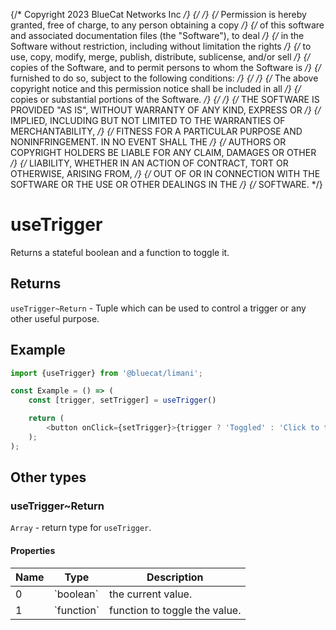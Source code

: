 {/* Copyright 2023 BlueCat Networks Inc */}
{/*  */}
{/* Permission is hereby granted, free of charge, to any person obtaining a copy */}
{/* of this software and associated documentation files (the "Software"), to deal */}
{/* in the Software without restriction, including without limitation the rights */}
{/* to use, copy, modify, merge, publish, distribute, sublicense, and/or sell */}
{/* copies of the Software, and to permit persons to whom the Software is */}
{/* furnished to do so, subject to the following conditions: */}
{/*  */}
{/* The above copyright notice and this permission notice shall be included in all */}
{/* copies or substantial portions of the Software. */}
{/*  */}
{/* THE SOFTWARE IS PROVIDED "AS IS", WITHOUT WARRANTY OF ANY KIND, EXPRESS OR */}
{/* IMPLIED, INCLUDING BUT NOT LIMITED TO THE WARRANTIES OF MERCHANTABILITY, */}
{/* FITNESS FOR A PARTICULAR PURPOSE AND NONINFRINGEMENT. IN NO EVENT SHALL THE */}
{/* AUTHORS OR COPYRIGHT HOLDERS BE LIABLE FOR ANY CLAIM, DAMAGES OR OTHER */}
{/* LIABILITY, WHETHER IN AN ACTION OF CONTRACT, TORT OR OTHERWISE, ARISING FROM, */}
{/* OUT OF OR IN CONNECTION WITH THE SOFTWARE OR THE USE OR OTHER DEALINGS IN THE */}
{/* SOFTWARE. */}

<Meta title='hooks/useTrigger' />

# useTrigger

Returns a stateful boolean and a function to toggle it.

## Returns

`useTrigger~Return` - Tuple which can be used to control a trigger or any other useful purpose.

## Example

```js
import {useTrigger} from '@bluecat/limani';

const Example = () => (
	const [trigger, setTrigger] = useTrigger()

    return (
        <button onClick={setTrigger}>{trigger ? 'Toggled' : 'Click to trigger Toggle'}</button>
    );
);
```

## Other types

### useTrigger~Return

`Array` - return type for `useTrigger`.

#### Properties

<table>
    <thead>
        <tr>
            <th>Name</th>
            <th>Type</th>
            <th>Description</th>
        </tr>
    </thead>
    <tbody>
        <tr>
            <td>0</td>
            <td>`boolean`</td>
            <td>the current value.</td>
        </tr>
        <tr>
            <td>1</td>
            <td>`function`</td>
            <td>function to toggle the value.</td>
        </tr>
    </tbody>
</table>
